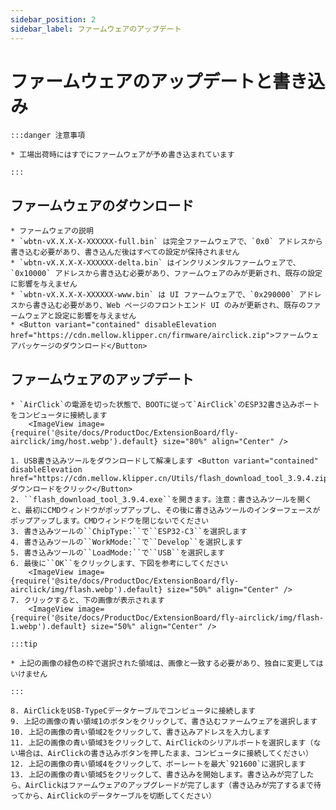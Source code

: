 ```yaml
---
sidebar_position: 2
sidebar_label: ファームウェアのアップデート
---
```






# ファームウェアのアップデートと書き込み

    :::danger 注意事項

    * 工場出荷時にはすでにファームウェアが予め書き込まれています

    :::

## ファームウェアのダウンロード

    * ファームウェアの説明
    * `wbtn-vX.X.X-X-XXXXXX-full.bin` は完全ファームウェアで、`0x0` アドレスから書き込む必要があり、書き込んだ後はすべての設定が保持されません
    * `wbtn-vX.X.X-X-XXXXXX-delta.bin` はインクリメンタルファームウェアで、`0x10000` アドレスから書き込む必要があり、ファームウェアのみが更新され、既存の設定に影響を与えません
    * `wbtn-vX.X.X-X-XXXXXX-www.bin` は UI ファームウェアで、`0x290000` アドレスから書き込む必要があり、Web ページのフロントエンド UI のみが更新され、既存のファームウェアと設定に影響を与えません
    * <Button variant="contained" disableElevation href="https://cdn.mellow.klipper.cn/firmware/airclick.zip">ファームウェアパッケージのダウンロード</Button>

## ファームウェアのアップデート
    * `AirClick`の電源を切った状態で、BOOTに従って`AirClick`のESP32書き込みポートをコンピュータに接続します
        <ImageView image={require('@site/docs/ProductDoc/ExtensionBoard/fly-airclick/img/host.webp').default} size="80%" align="Center" />

    1. USB書き込みツールをダウンロードして解凍します <Button variant="contained" disableElevation href="https://cdn.mellow.klipper.cn/Utils/flash_download_tool_3.9.4.zip">ダウンロードをクリック</Button>
    2. ``flash_download_tool_3.9.4.exe``を開きます。注意：書き込みツールを開くと、最初にCMDウィンドウがポップアップし、その後に書き込みツールのインターフェースがポップアップします。CMDウィンドウを閉じないでください
    3. 書き込みツールの``ChipType:``で``ESP32-C3``を選択します
    4. 書き込みツールの``WorkMode:``で``Develop``を選択します
    5. 書き込みツールの``LoadMode:``で``USB``を選択します
    6. 最後に``OK``をクリックします、下図を参考にしてください
        <ImageView image={require('@site/docs/ProductDoc/ExtensionBoard/fly-airclick/img/flash.webp').default} size="50%" align="Center" />
    7. クリックすると、下の画像が表示されます
        <ImageView image={require('@site/docs/ProductDoc/ExtensionBoard/fly-airclick/img/flash-1.webp').default} size="50%" align="Center" />

    :::tip

    * 上記の画像の緑色の枠で選択された領域は、画像と一致する必要があり、独自に変更してはいけません

    :::

    8. AirClickをUSB-TypeCデータケーブルでコンピュータに接続します
    9. 上記の画像の青い領域1のボタンをクリックして、書き込むファームウェアを選択します
    10. 上記の画像の青い領域2をクリックして、書き込みアドレスを入力します
    11. 上記の画像の青い領域3をクリックして、AirClickのシリアルポートを選択します（ない場合は、AirClickの書き込みボタンを押したまま、コンピュータに接続してください）
    12. 上記の画像の青い領域4をクリックして、ボーレートを最大`921600`に選択します
    13. 上記の画像の青い領域5をクリックして、書き込みを開始します。書き込みが完了したら、AirClickはファームウェアのアップグレードが完了します（書き込みが完了するまで待ってから、AirClickのデータケーブルを切断してください）

 